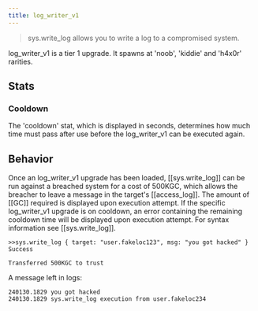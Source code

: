 ```yaml
---
title: log_writer_v1
---
```


> sys.write_log allows you to write a log to a compromised system.

log_writer_v1 is a tier 1 upgrade. It spawns at 'noob', 'kiddie' and 'h4x0r' rarities.

## Stats

### Cooldown

The 'cooldown' stat, which is displayed in seconds, determines how much time must pass after use before the log_writer_v1 can be executed again.

## Behavior

Once an log_writer_v1 upgrade has been loaded, [[sys.write_log]] can be run against a breached system for a cost of 500KGC, which allows the breacher to leave a message in the target's [[access_log]]. The amount of [[GC]] required is displayed upon execution attempt. If the specific log_writer_v1 upgrade is on cooldown, an error containing the remaining cooldown time will be displayed upon execution attempt. For syntax information see [[sys.write_log]].

```
>>sys.write_log { target: "user.fakeloc123", msg: "you got hacked" }
Success

Transferred 500KGC to trust
```

A message left in logs:

```
240130.1829 you got hacked
240130.1829 sys.write_log execution from user.fakeloc234
```
